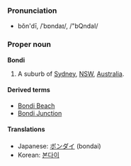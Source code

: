 ===Pronunciation===
*bŏn'dī, /ˈbɒndaɪ/, /"bQndaI/

===Proper noun===
'''Bondi'''

# A suburb of [[Sydney]], [[NSW]], [[Australia]].

====Derived terms====
*[[Bondi Beach]]
*[[Bondi Junction]]

====Translations====
*Japanese: [[ボンダイ]] (bondai)
*Korean: [[본다이 ]]